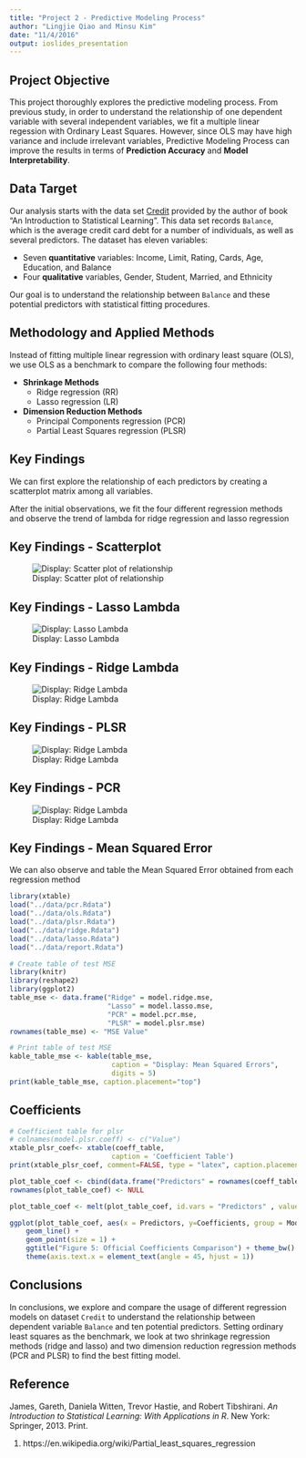 ```yaml
---
title: "Project 2 - Predictive Modeling Process"
author: "Lingjie Qiao and Minsu Kim"
date: "11/4/2016"
output: ioslides_presentation
---
```


## Project Objective
This project thoroughly explores the predictive modeling process. From previous study, in order to understand the relationship of one dependent variable with several independent variables, we fit a multiple linear regession with Ordinary Least Squares. However, since OLS may have high variance and include irrelevant variables, Predictive Modeling Process can improve the results in terms of **Prediction Accuracy** and **Model Interpretability**. 

## Data Target
Our analysis starts with the data set [Credit](http://www-bcf.usc.edu/~gareth/ISL/Credit.csv) provided by the author of book "An Introduction to Statistical Learning". This data set records `Balance`, which is the average credit card debt for a number of individuals, as well as several predictors. The dataset has eleven variables:

<div class="blue">
- Seven **quantitative** variables: Income, Limit, Rating, Cards, Age, Education, and Balance
- Four **qualitative** variables, Gender, Student, Married, and Ethnicity
</div>

Our goal is to understand the relationship between `Balance` and these potential predictors with statistical fitting procedures.


## Methodology and Applied Methods

Instead of fitting multiple linear regression with ordinary least square (OLS), we use OLS as a benchmark to compare the following four methods: 

- **Shrinkage Methods**
    - Ridge regression (RR)
    - Lasso regression (LR)
- **Dimension Reduction Methods**
    - Principal Components regression (PCR)
    - Partial Least Squares regression (PLSR)

## Key Findings

We can first explore the relationship of each predictors by creating a scatterplot matrix among all variables.

After the initial observations, we fit the four different regression methods and observe the trend of lambda for ridge regression and lasso regression

## Key Findings - Scatterplot

![Display: Scatter plot of relationship](../images/scatterplot-matrix.png)

## Key Findings - Lasso Lambda

![Display: Lasso Lambda](../images/lasso-lambda.png)

## Key Findings - Ridge Lambda

![Display: Ridge Lambda](../images/ridge-lambda.png)

## Key Findings - PLSR

![Display: Ridge Lambda](../images/plsr-combs.png)

## Key Findings - PCR

![Display: Ridge Lambda](../images/pcr-combs.png)

## Key Findings - Mean Squared Error

We can also observe and table the Mean Squared Error obtained from each regression method

```r
library(xtable)
load("../data/pcr.Rdata")
load("../data/ols.Rdata")
load("../data/plsr.Rdata")
load("../data/ridge.Rdata")
load("../data/lasso.Rdata")
load("../data/report.Rdata")
```

```r
# Create table of test MSE
library(knitr)
library(reshape2)
library(ggplot2)
table_mse <- data.frame("Ridge" = model.ridge.mse,
                        "Lasso" = model.lasso.mse,
                        "PCR" = model.pcr.mse,
                        "PLSR" = model.plsr.mse)
rownames(table_mse) <- "MSE Value"

# Print table of test MSE
kable_table_mse <- kable(table_mse,
                         caption = "Display: Mean Squared Errors",
                         digits = 5)
print(kable_table_mse, caption.placement="top")
```

## Coefficients

```r
# Coefficient table for plsr
# colnames(model.plsr.coeff) <- c("Value")
xtable_plsr_coef<- xtable(coeff_table, 
                         caption = 'Coefficient Table')
print(xtable_plsr_coef, comment=FALSE, type = "latex", caption.placement = 'top')
```

```r

plot_table_coef <- cbind(data.frame("Predictors" = rownames(coeff_table)), coeff_table)
rownames(plot_table_coef) <- NULL

plot_table_coef <- melt(plot_table_coef, id.vars = "Predictors" , value.name= "Coefficients", variable.name= "Models")

ggplot(plot_table_coef, aes(x = Predictors, y=Coefficients, group = Models, colour = Models)) +
    geom_line() +
    geom_point(size = 1) +
    ggtitle("Figure 5: Official Coefficients Comparison") + theme_bw() + 
    theme(axis.text.x = element_text(angle = 45, hjust = 1))
```


## Conclusions

In conclusions, we explore and compare the usage of different regression models on dataset `Credit` to understand the relationship between dependent variable `Balance` and ten potential predictors. Setting ordinary least squares as the benchmark, we look at two shrinkage regression methods (ridge and lasso) and two dimension reduction regression methods (PCR and PLSR) to find the best fitting model.

## Reference

James, Gareth, Daniela Witten, Trevor Hastie, and Robert Tibshirani. _An Introduction to Statistical Learning: With Applications in R_. New York: Springer, 2013. Print.

1. https://en.wikipedia.org/wiki/Partial_least_squares_regression

